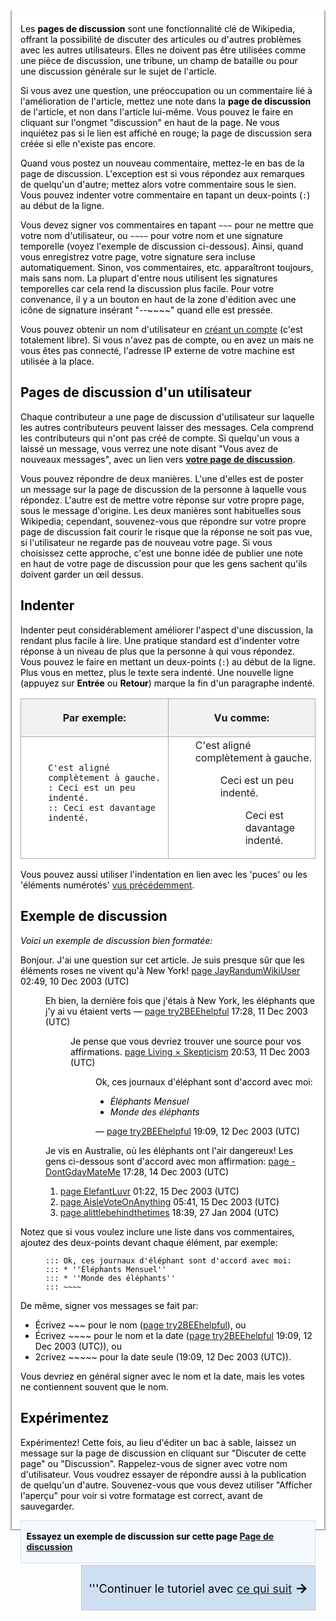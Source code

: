{{fr/Archive/Community/Navtab Tutoriel|This=5}}

<div style="border:2px solid #A3B1BF; padding:.5em 1em 1em 1em; border-top:none; background-color:#fff; color:#000">
{{fr/Archive/Table des matières droite}}
Les '''pages de discussion''' sont une fonctionnalité clé de Wikipedia, offrant la possibilité de discuter des articules ou d'autres problèmes avec les autres utilisateurs. Elles ne doivent pas être utilisées comme une pièce de discussion, une tribune, un champ de bataille ou pour une discussion générale sur le sujet de l'article.

Si vous avez une question, une préoccupation ou un commentaire lié à l'amélioration de l'article, mettez une note dans la '''page de discussion''' de l'article, et non dans l'article lui-même. Vous pouvez le faire en cliquant sur l'ongmet "discussion" en haut de la page. Ne vous inquiétez pas si le lien est affiché en rouge; la page de discussion sera créée si elle n'existe pas encore.

Quand vous postez un nouveau commentaire, mettez-le en bas de la page de discussion. L'exception est si vous répondez aux remarques de quelqu'un d'autre; mettez alors votre commentaire sous le sien. Vous pouvez indenter votre commentaire en tapant un deux-points (<tt>:</tt>) au début de la ligne.

Vous devez signer vos commentaires en tapant <tt><nowiki>~~~</nowiki></tt> pour ne mettre que votre nom d'utilisateur, ou <tt><nowiki>~~~~</nowiki></tt> pour votre nom et une signature temporelle (voyez l'exemple de discussion ci-dessous). Ainsi, quand vous enregistrez votre page, votre signature sera incluse automatiquement. Sinon, vos commentaires, etc. apparaîtront toujours, mais sans nom. La plupart d'entre nous utilisent les signatures temporelles car cela rend la discussion plus facile. Pour votre convenance, il y a un  bouton en haut de la zone d'édition avec une icône de signature insérant <nowiki>"--~~~~"</nowiki> quand elle est pressée.

Vous pouvez obtenir un nom d'utilisateur en [[Special:Userlogin|créant un compte]] (c'est totalement libre). Si vous n'avez pas de compte, ou en avez un mais ne vous êtes pas connecté, l'adresse IP externe de votre machine est utilisée à la place.

== Pages de discussion d'un utilisateur ==
Chaque contributeur a une page de discussion d'utilisateur sur laquelle les autres contributeurs peuvent laisser des messages. Cela comprend les contributeurs qui n'ont pas créé de compte. Si quelqu'un vous a laissé un message, vous verrez une note disant "Vous avez de nouveaux messages", avec un lien vers '''[[Special:Mytalk|votre page de discussion]]'''.

Vous pouvez répondre de deux manières. L'une d'elles est de poster un message sur la page de discussion de la personne à laquelle vous répondez. L'autre est de mettre votre réponse sur votre propre page, sous le message d'origine. Les deux manières sont habituelles sous Wikipedia; cependant, souvenez-vous que répondre sur votre propre page de discussion fait courir le risque que la réponse ne soit pas vue, si l'utilisateur ne regarde pas de nouveau votre page. Si vous choisissez cette approche, c'est une bonne idée de publier une note en haut de votre page de discussion pour que les gens sachent qu'ils doivent garder un œil dessus.

== Indenter ==
Indenter peut considérablement améliorer l'aspect d'une discussion, la rendant plus facile à lire. Une pratique standard est d'indenter votre réponse à un niveau de plus que la personne à qui vous répondez.
Vous pouvez le faire en mettant un deux-points (<tt>:</tt>) au début de la ligne. Plus vous en mettez, plus le texte sera indenté. Une nouvelle ligne (appuyez sur '''Entrée''' ou '''Retour''') marque la fin d'un paragraphe indenté.

{| style="background: #f9f9f9; width: 100%; border: 1px #aaa solid; border-collapse: collapse; margin: 1em 1em 1em 0;"
! style="background: #f2f2f2; border: 1px #aaa solid; width: 50%;" | Par exemple:
! style="background: #f2f2f2; border: 1px #aaa solid; width: 50%;" | Vu comme:
|-
| style="border: 1px #aaa solid; padding: 0.2em;"|
: <tt>C'est aligné complètement à gauche.</tt>
: <tt><nowiki>: </nowiki>Ceci est un  peu indenté.</tt>
: <tt><nowiki>:: </nowiki>Ceci est davantage indenté.</tt>
| style="border: 1px #aaa solid; padding: 0.2em;"|
: C'est aligné complètement à gauche.
:: Ceci est un peu indenté.
::: Ceci est davantage indenté.
|}

Vous pouvez aussi utiliser l'indentation en lien avec les 'puces' ou les 'éléments numérotés' [[fr/Archive/Community/Tutoriel de formatage#listes|vus précédemment]].

== Exemple de discussion ==
''Voici un exemple de discussion bien formatée:''

Bonjour. J'ai une question sur cet article. Je suis presque sûr que les éléments roses ne vivent qu'à New York! [https://www.wikipedia.org/wiki/User page JayRandumWikiUser] 02:49, 10 Dec 2003 (UTC)
: Eh bien, la dernière fois que j'étais à New York, les éléphants que j'y ai vu étaient verts &mdash; [https://www.wikipedia.org/wiki/User page try2BEEhelpful] 17:28, 11 Dec 2003 (UTC)
:: Je pense que vous devriez trouver une source pour vos affirmations. [https://www.wikipedia.org/wiki/User page Living&nbsp;&times;&nbsp;Skepticism] 20:53, 11 Dec 2003 (UTC)
::: Ok, ces journaux d'éléphant sont d'accord avec moi:
:::* ''Éléphants Mensuel''
:::* ''Monde des éléphants''
::: &mdash; [https://www.wikipedia.org/wiki/User page try2BEEhelpful] 19:09, 12 Dec 2003 (UTC)
: Je vis en Australie, où les éléphants ont l'air dangereux! Les gens ci-dessous sont d'accord avec mon affirmation: [https://www.wikipedia.org/wiki/User page -DontGdayMateMe] 17:28, 14 Dec 2003 (UTC)
:# [https://www.wikipedia.org/wiki/User page ElefantLuvr] 01:22, 15 Dec 2003 (UTC)
:# [https://www.wikipedia.org/wiki/User page AisleVoteOnAnything] 05:41, 15 Dec 2003 (UTC)
:# [https://www.wikipedia.org/wiki/User page alittlebehindthetimes] 18:39, 27 Jan 2004 (UTC)

Notez que si vous voulez inclure une liste dans vos commentaires, ajoutez des deux-points devant chaque élément, par exemple:

: <tt><nowiki>::: Ok, ces journaux d'éléphant sont d'accord avec moi:</nowiki><br/></tt>
: <tt><nowiki>::: * ''Éléphants Mensuel''</nowiki><br/></tt>
: <tt><nowiki>::: * ''Monde des éléphants''</nowiki><br/></tt>
: <tt><nowiki>::: ~~~~</nowiki></tt>

De même, signer vos messages se fait par:
* Écrivez <nowiki>~~~</nowiki> pour le nom ([https://www.wikipedia.org/wiki/User page try2BEEhelpful]), ou
* Écrivez <nowiki>~~~~</nowiki> pour le nom et la date ([https://www.wikipedia.org/wiki/User page try2BEEhelpful] 19:09, 12 Dec 2003 (UTC)), ou
* 2crivez <nowiki>~~~~~</nowiki> pour la date seule (19:09, 12 Dec 2003 (UTC)).

Vous devriez en général signer avec le nom et la date, mais les votes ne contiennent souvent que le nom.

== Expérimentez ==
Expérimentez! Cette fois, au lieu d'éditer un bac à sable, laissez un message sur la page de discussion en cliquant sur "Discuter de cette page" ou "Discussion". Rappelez-vous de signer avec votre nom d'utilisateur. Vous voudrez essayer de répondre aussi à la publication de quelqu'un d'autre. Souvenez-vous que vous devez utiliser "Afficher l'aperçu" pour voir si votre formatage est correct, avant de sauvegarder.

<div style="float: right; background-color:#f5faff; color: #000; padding: .2em .6em; font-size: 100%; border: 1px solid #cedff2; margin-bottom:3px;">'''Essayez un exemple de discussion sur cette page [[en/Tutoriel de pages de discussion|Page de discussion]]'''</div>{{en/-}}

<div style="float:right; margin-top: 0.0em; margin-bottom:3px; background-color: #cedff2; color: #000; padding: .2em .6em; font-size: 130%; border: 1px solid #B8C7D9;">'''Continuer le tutoriel avec [[fr/Suite du tutoriel|ce qui suit]]<span style="font-size: larger; font-weight: bold;"> →</span></div>
</div>